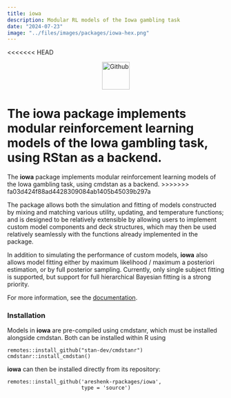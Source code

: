 ```yaml
---
title: iowa
description: Modular RL models of the Iowa gambling task
date: "2024-07-23"
image: "../files/images/packages/iowa-hex.png"
---
```


<<<<<<< HEAD
<p align="center">
  <a href="https://github.com/areshenk-rpackages/iowa"><img src="giticon.png" alt="Github" style="width:64px;height:64px;"></a>
</p>

The **iowa** package implements modular reinforcement learning models of the Iowa gambling task, using RStan as a backend.
=======
The **iowa** package implements modular reinforcement learning models of the Iowa gambling task, using cmdstan as a backend.
>>>>>>> fa03d424f88ad4428309084ab1405b45039b297a

The package allows both the simulation and fitting of models constructed by mixing and matching various utility, updating, and temperature functions; and is designed to be relatively extensible by allowing users to implement custom model components and deck structures, which may then be used relatively seamlessly with the functions already implemented in the package.

In addition to simulating the performance of custom models, **iowa** also allows model fitting either by maximum likelihood / maximum a posteriori estimation, or by full posterior sampling. Currently, only single subject fitting is supported, but support for full hierarchical Bayesian fitting is a strong priority.

For more information, see the [documentation](https://areshenk-rpackages.github.io/iowa/).

### Installation

Models in **iowa** are pre-compiled using cmdstanr, which must be installed
alongside cmdstan. Both can be installed within R using

```
remotes::install_github("stan-dev/cmdstanr")
cmdstanr::install_cmdstan()
```

**iowa** can then be installed directly from its repository:

```
remotes::install_github('areshenk-rpackages/iowa', 
                        type = 'source')
```
